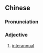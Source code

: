 {{also|年际}}
==Chinese==
{{zh-forms|s=年际}}

===Pronunciation===
{{zh-pron
|m=niánjì
|cat=a
}}

===Adjective===
{{zh-adj}}

# [[interannual]]
#: {{zh-x|年際 變率|'''''interannual''' variability''}}